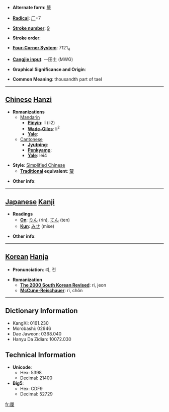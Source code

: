 * '''Alternate form''': [[釐]]

* '''[[Wiktionary:Chinese radical index| Radical]]''': [[Wiktionary:Chinese radical index 厂|厂]]+7

* '''[[Wiktionary:Chinese total strokes index|Stroke number]]''': [[Wiktionary:Chinese total strokes index 9|9]]

* '''Stroke order''': 

* '''[[Wiktionary:Chinese four corner index|Four-Corner System]]''': 7121<sub>4</sub>

* '''[[Wiktionary:Chinese Cangjie index|Cangjie input]]''': 一田土 (MWG)

* '''Graphical Significance and Origin''': 

* '''Common Meaning''': thousandth part of tael

----

== [[Chinese]] [[Hanzi]] ==

* '''Romanizations'''
** [[Mandarin]]
*** '''[[Pinyin]]''': lí (li2)
*** '''[[Wade-Giles]]''': li<sup>2</sup>
*** '''[[Yale]]''': 
**[[Cantonese]]
***'''[[Jyutping]]''':
***'''[[Penkyamp]]''': 
***'''[[Yale]]''': lei4

* '''Style''': [[Simplified Chinese]] 
** '''[[Traditional Chinese|Traditional]] equivalent''': [[釐]]

* '''Other info''': 

----

== [[Japanese]] [[Kanji]] ==

* '''Readings'''
** '''[[On]]''': [[りん]] (rin), [[てん]] (ten)
** '''[[Kun]]''': [[みせ]] (mise)

* '''Other info''':  

----

== [[Korean]] [[Hanja]] ==

* '''Pronunciation''': 리, 전

* '''Romanization'''
** '''[[The 2000 South Korean Revised Romanization|The 2000 South Korean Revised]]''': ri, jeon
** '''[[McCune-Reischauer]]''': ri, chŏn

----

== Dictionary Information ==

* KangXi: 0161.230
* Morobashi: 02946
* Dae Jaweon: 0368.040
* Hanyu Da Zidian: 10072.030

== Technical Information ==

* '''Unicode''':
** Hex: 5398
** Decimal: 21400
* '''Big5''':
** Hex: CDF9
** Decimal: 52729

[[fr:厘]]